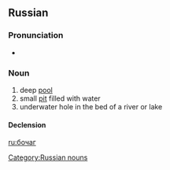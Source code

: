 ==Russian==
===Pronunciation===
* {{IPA|/bɐˈt͡ɕæk/|lang=ru}}

===Noun===
{{ru-noun|боча́г|tr=bočág|g=m|a=i}}

# deep [[pool]]
# small [[pit]] filled with water
# underwater hole in the bed of a river or lake

====Declension====
{{ru-noun-inan-vel-2|||боча́г}}

[[Category:Russian nouns]]

[[ru:бочаг]]